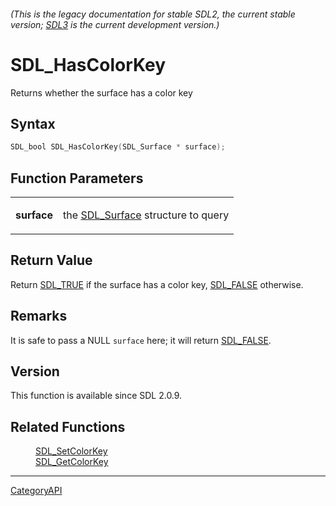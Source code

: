 ====== (This is the legacy documentation for stable SDL2, the current stable version; [https://wiki.libsdl.org/SDL3/ SDL3] is the current development version.) ======
= SDL_HasColorKey =

Returns whether the surface has a color key 

== Syntax ==

<syntaxhighlight lang='c'>
SDL_bool SDL_HasColorKey(SDL_Surface * surface);
</syntaxhighlight>

== Function Parameters ==

{|
|'''surface'''
|the [[SDL_Surface]] structure to query
|}

== Return Value ==

Return [[SDL_TRUE]] if the surface has a color key, [[SDL_FALSE]]
otherwise.

== Remarks ==

It is safe to pass a NULL <code>surface</code> here; it will return
[[SDL_FALSE]].

== Version ==

This function is available since SDL 2.0.9.

== Related Functions ==

:[[SDL_SetColorKey]]
:[[SDL_GetColorKey]]

----
[[CategoryAPI]]


